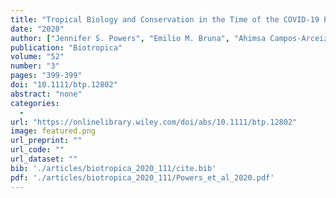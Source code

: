 ```yaml
---
title: "Tropical Biology and Conservation in the Time of the COVID-19 Pandemic"
date: "2020"
author: ["Jennifer S. Powers", "Emilio M. Bruna", "Ahimsa Campos-Arceiz", "Patricia Delamonica Sampaio", "Saara J. DeWalt", "Lucia G. Lohmann", "Rakan A. Zahawi"]
publication: "Biotropica"
volume: "52"
number: "3"
pages: "399-399"
doi: "10.1111/btp.12802"
abstract: "none"
categories: 
  - 
url: "https://onlinelibrary.wiley.com/doi/abs/10.1111/btp.12802"
image: featured.png
url_preprint: ""
url_code: ""
url_dataset: ""
bib: './articles/biotropica_2020_111/cite.bib'
pdf: './articles/biotropica_2020_111/Powers_et_al_2020.pdf'
---
```

